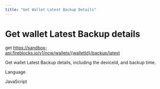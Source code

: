 ```yaml
---
title: "Get Wallet Latest Backup Details"
---
```

  
  # Get wallet Latest Backup details

get https://sandbox-api.fireblocks.io/v1/ncw/wallets/{walletId}/backup/latest

Get wallet Latest Backup details, including the deviceId, and backup time.

Language

JavaScript